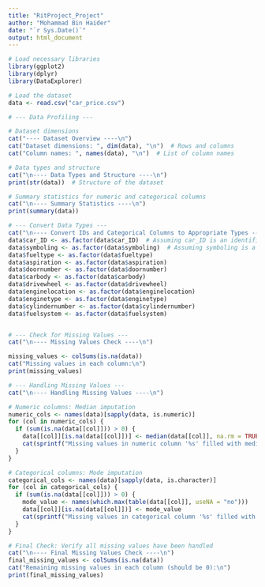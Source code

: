 ```yaml
---
title: "RitProject_Project"
author: "Mohammad Bin Haider"
date: "`r Sys.Date()`"
output: html_document
---
```


```r
# Load necessary libraries
library(ggplot2)
library(dplyr)
library(DataExplorer)

# Load the dataset
data <- read.csv("car_price.csv")

# --- Data Profiling ---

# Dataset dimensions
cat("---- Dataset Overview ----\n")
cat("Dataset dimensions: ", dim(data), "\n")  # Rows and columns
cat("Column names: ", names(data), "\n")  # List of column names

# Data types and structure
cat("\n---- Data Types and Structure ----\n")
print(str(data))  # Structure of the dataset

# Summary statistics for numeric and categorical columns
cat("\n---- Summary Statistics ----\n")
print(summary(data))


```

```r
# --- Convert Data Types ---
cat("\n---- Convert IDs and Categorical Columns to Appropriate Types ----\n")
data$car_ID <- as.factor(data$car_ID)  # Assuming car_ID is an identifier
data$symboling <- as.factor(data$symboling)  # Assuming symboling is a categorical variable
data$fueltype <- as.factor(data$fueltype)
data$aspiration <- as.factor(data$aspiration)
data$doornumber <- as.factor(data$doornumber)
data$carbody <- as.factor(data$carbody)
data$drivewheel <- as.factor(data$drivewheel)
data$enginelocation <- as.factor(data$enginelocation)
data$enginetype <- as.factor(data$enginetype)
data$cylindernumber <- as.factor(data$cylindernumber)
data$fuelsystem <- as.factor(data$fuelsystem)



```

```r
# --- Check for Missing Values ---
cat("\n---- Missing Values Check ----\n")

missing_values <- colSums(is.na(data))
cat("Missing values in each column:\n")
print(missing_values)

# --- Handling Missing Values ---
cat("\n---- Handling Missing Values ----\n")

# Numeric columns: Median imputation
numeric_cols <- names(data)[sapply(data, is.numeric)]
for (col in numeric_cols) {
  if (sum(is.na(data[[col]])) > 0) {
    data[[col]][is.na(data[[col]])] <- median(data[[col]], na.rm = TRUE)
    cat(sprintf("Missing values in numeric column '%s' filled with median.\n", col))
  }
}

# Categorical columns: Mode imputation
categorical_cols <- names(data)[sapply(data, is.character)]
for (col in categorical_cols) {
  if (sum(is.na(data[[col]])) > 0) {
    mode_value <- names(which.max(table(data[[col]], useNA = "no")))
    data[[col]][is.na(data[[col]])] <- mode_value
    cat(sprintf("Missing values in categorical column '%s' filled with mode '%s'.\n", col, mode_value))
  }
}

# Final Check: Verify all missing values have been handled
cat("\n---- Final Missing Values Check ----\n")
final_missing_values <- colSums(is.na(data))
cat("Remaining missing values in each column (should be 0):\n")
print(final_missing_values)

```

```r



```




